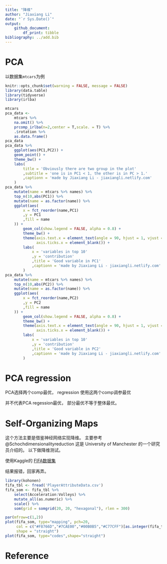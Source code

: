 ```yaml
---
title: "降维"
author: "Jiaxiang Li"
date: "`r Sys.Date()`"
output: 
    github_document:
        df_print: tibble
bibliography: ../add.bib
---
```


# PCA

以数据集`mtcars`为例

```r
knitr::opts_chunk$set(warning = FALSE, message = FALSE)
library(data.table)
library(tidyverse)
library(irlba)
```

```r
mtcars
pca_data <- 
    mtcars %>% 
    na.omit() %>% 
    prcomp_irlba(n=2,center = T,scale. = T) %>% 
    .$rotation %>% 
    as.data.frame()
pca_data
pca_data %>% 
    ggplot(aes(PC1,PC2)) +
    geom_point() +
    theme_bw() +
    labs(
        title = 'Obviously there are two group in the plot'
        ,subtitle = 'one is in PC1 < 1, the other is in PC > 1.'
        ,captionn = 'made by Jiaxiang Li - jiaxiangli.netlify.com'
    )
pca_data %>% 
    mutate(name = mtcars %>% names) %>% 
    top_n(10,abs(PC1)) %>% 
    mutate(name = as.factor(name)) %>% 
    ggplot(aes(
        x = fct_reorder(name,PC1)
        ,y = PC1
        ,fill = name
    )) +
        geom_col(show.legend = FALSE, alpha = 0.8) +
        theme_bw() +
        theme(axis.text.x = element_text(angle = 90, hjust = 1, vjust = 0.5), 
              axis.ticks.x = element_blank()) +
        labs(
            x = 'variables in top 10'
            ,y = 'contribution'
            ,title = 'Good variable in PC1'
            ,captionn = 'made by Jiaxiang Li - jiaxiangli.netlify.com'
        )
pca_data %>% 
    mutate(name = mtcars %>% names) %>% 
    top_n(10,abs(PC2)) %>% 
    mutate(name = as.factor(name)) %>% 
    ggplot(aes(
        x = fct_reorder(name,PC2)
        ,y = PC2
        ,fill = name
    )) +
        geom_col(show.legend = FALSE, alpha = 0.8) +
        theme_bw() +
        theme(axis.text.x = element_text(angle = 90, hjust = 1, vjust = 0.5), 
              axis.ticks.x = element_blank()) +
        labs(
            x = 'variables in top 10'
            ,y = 'contribution'
            ,title = 'Good variable in PC2'
            ,captionn = 'made by Jiaxiang Li - jiaxiangli.netlify.com'
        )
```

# PCA regression

PCA选择两个comp最优，
regression 使用这两个comp调参最优

并不代表PCA regession最优，
部分最优不等于整体最优。

# Self-Organizing Maps

这个方法主要是借鉴神经网络实现降维。
主要参考
@Schochdimensionalityreduction
这是 University of Manchester 的一个研究员介绍的。
以下做降维测试。

使用Kaggle的
[FIFA数据集](https://www.kaggle.com/thec03u5/fifa-18-demo-player-dataset)

结果报错，回家再弄。

```r
library(kohonen)
fifa_tbl <- fread('PlayerAttributeData.csv')
fifa_som <- fifa_tbl %>% 
    select(Acceleration:Volleys) %>%
    mutate_all(as.numeric) %>% 
    scale() %>%
    som(grid = somgrid(20, 20, "hexagonal"), rlen = 300)
```

```r
par(mfrow=c(1,2))
plot(fifa_som, type="mapping", pch=20,
     col = c("#F8766D","#7CAE00","#00B0B5","#C77CFF")[as.integer(fifa_tbl$position2)],
     shape = "straight")
plot(fifa_som, type="codes",shape="straight")
```


# Reference
